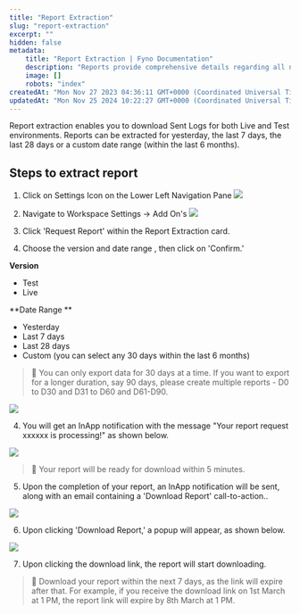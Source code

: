 ```yaml
---
title: "Report Extraction"
slug: "report-extraction"
excerpt: ""
hidden: false
metadata:
    title: "Report Extraction | Fyno Documentation"
    description: "Reports provide comprehensive details regarding all notifications sent to users, encompassing both Live and Test versions, for a duration spanning the last 6 months."
    image: []
    robots: "index"
createdAt: "Mon Nov 27 2023 04:36:11 GMT+0000 (Coordinated Universal Time)"
updatedAt: "Mon Nov 25 2024 10:22:27 GMT+0000 (Coordinated Universal Time)"
---
```


Report extraction enables you to download Sent Logs for both Live and Test environments. Reports can be extracted for yesterday, the last 7 days, the last 28 days or a custom date range (within the last 6 months).

## Steps to extract report

1. Click on Settings Icon on the Lower Left Navigation Pane
   ![](https://files.readme.io/0863c2ef093996a4ed45d4eae5f5d71a72e8da3a5cd0761b08bfff08ecc2e4f5-image.png)

2. Navigate to Workspace Settings -> Add On's
   ![](https://files.readme.io/60da9ea-Report_Extraction.png)

3. Click 'Request Report' within the Report Extraction card.
4. Choose the version and date range , then click on 'Confirm.'

**Version**

-   Test
-   Live

**Date Range **

-   Yesterday
-   Last 7 days
-   Last 28 days
-   Custom (you can select any 30 days within the last 6 months)

> 📘 You can only export data for 30 days at a time. If you want to export for a longer duration, say 90 days, please create multiple reports - D0 to D30 and D31 to D60 and D61-D90.

![](https://files.readme.io/1d919c8-Request_Report.png)

4. You will get an InApp notification with the message "Your report request xxxxxx is processing!" as shown below.

![](https://files.readme.io/2a90777-InApp_RequestForProcessing.png)

> 📘 Your report will be ready for download within 5 minutes.

5. Upon the completion of your report, an InApp notification will be sent, along with an email containing a 'Download Report' call-to-action..

![](https://files.readme.io/d14216f-InApp_Downloade.png)

6. Upon clicking 'Download Report,' a popup will appear, as shown below.

![](https://files.readme.io/b11095b-InApp_DownloadLink.png)

7. Upon clicking the download link, the report will start downloading.

> 📘 Download your report within the next 7 days, as the link will expire after that. For example, if you receive the download link on 1st March at 1 PM, the report link will expire by 8th March at 1 PM.
